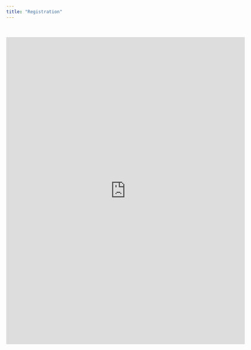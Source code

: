 ```yaml
---
title: "Registration"
---
```


<br>

```{=html}
<iframe src="https://docs.google.com/forms/d/e/1FAIpQLSeGLLi6P2k3QBWwekGD8-eG_S7hFVVAgrw96VFrv0RUtsKqIA/viewform?embedded=true" width="640" height="824" frameborder="0" marginheight="0" marginwidth="0">Cargando…</iframe>
```